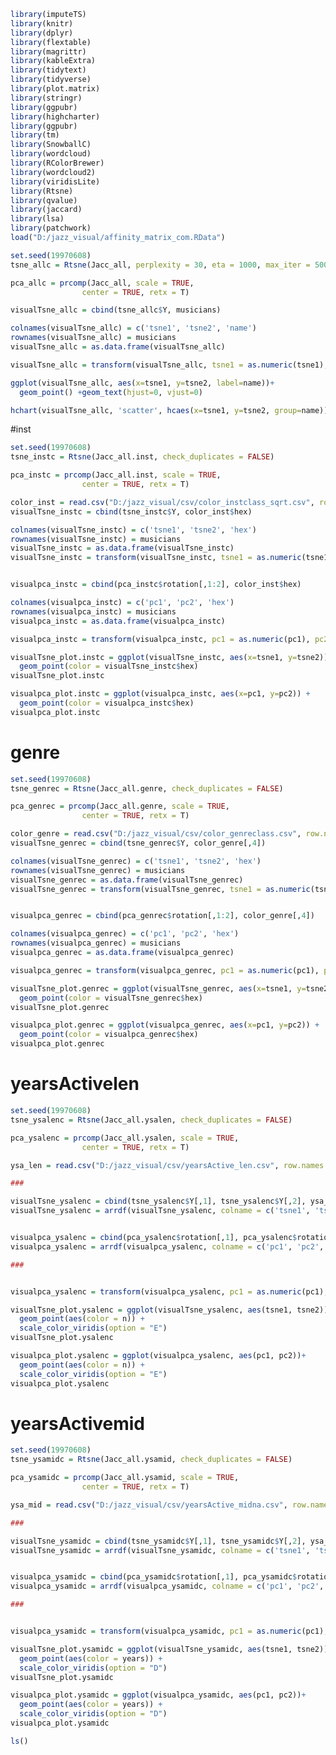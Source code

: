 ```r
library(imputeTS)
library(knitr)
library(dplyr)
library(flextable)
library(magrittr)
library(kableExtra)
library(tidytext)
library(tidyverse)
library(plot.matrix)
library(stringr)
library(ggpubr)
library(highcharter)
library(ggpubr)
library(tm)
library(SnowballC)
library(wordcloud)
library(RColorBrewer)
library(wordcloud2)
library(viridisLite)
library(Rtsne)
library(qvalue)
library(jaccard)
library(lsa)
library(patchwork)
load("D:/jazz_visual/affinity_matrix_com.RData")
```

```r
set.seed(19970608)
tsne_allc = Rtsne(Jacc_all, perplexity = 30, eta = 1000, max_iter = 5000, check_duplicates = FALSE)

pca_allc = prcomp(Jacc_all, scale = TRUE,
                center = TRUE, retx = T)

visualTsne_allc = cbind(tsne_allc$Y, musicians)

colnames(visualTsne_allc) = c('tsne1', 'tsne2', 'name')
rownames(visualTsne_allc) = musicians
visualTsne_allc = as.data.frame(visualTsne_allc)

visualTsne_allc = transform(visualTsne_allc, tsne1 = as.numeric(tsne1), tsne2 = as.numeric(tsne2))

ggplot(visualTsne_allc, aes(x=tsne1, y=tsne2, label=name))+
  geom_point() +geom_text(hjust=0, vjust=0)

hchart(visualTsne_allc, 'scatter', hcaes(x=tsne1, y=tsne2, group=name))
```

#inst
```r
set.seed(19970608)
tsne_instc = Rtsne(Jacc_all.inst, check_duplicates = FALSE)

pca_instc = prcomp(Jacc_all.inst, scale = TRUE,
                center = TRUE, retx = T)

color_inst = read.csv("D:/jazz_visual/csv/color_instclass_sqrt.csv", row.names = 1)
visualTsne_instc = cbind(tsne_instc$Y, color_inst$hex)

colnames(visualTsne_instc) = c('tsne1', 'tsne2', 'hex')
rownames(visualTsne_instc) = musicians
visualTsne_instc = as.data.frame(visualTsne_instc)
visualTsne_instc = transform(visualTsne_instc, tsne1 = as.numeric(tsne1), tsne2 = as.numeric(tsne2))


visualpca_instc = cbind(pca_instc$rotation[,1:2], color_inst$hex)

colnames(visualpca_instc) = c('pc1', 'pc2', 'hex')
rownames(visualpca_instc) = musicians
visualpca_instc = as.data.frame(visualpca_instc)

visualpca_instc = transform(visualpca_instc, pc1 = as.numeric(pc1), pc2 = as.numeric(pc2))

visualTsne_plot.instc = ggplot(visualTsne_instc, aes(x=tsne1, y=tsne2)) +
  geom_point(color = visualTsne_instc$hex)
visualTsne_plot.instc

visualpca_plot.instc = ggplot(visualpca_instc, aes(x=pc1, y=pc2)) +
  geom_point(color = visualpca_instc$hex)
visualpca_plot.instc
```

# genre
```r
set.seed(19970608)
tsne_genrec = Rtsne(Jacc_all.genre, check_duplicates = FALSE)

pca_genrec = prcomp(Jacc_all.genre, scale = TRUE,
                center = TRUE, retx = T)

color_genre = read.csv("D:/jazz_visual/csv/color_genreclass.csv", row.names = 1)
visualTsne_genrec = cbind(tsne_genrec$Y, color_genre[,4])

colnames(visualTsne_genrec) = c('tsne1', 'tsne2', 'hex')
rownames(visualTsne_genrec) = musicians
visualTsne_genrec = as.data.frame(visualTsne_genrec)
visualTsne_genrec = transform(visualTsne_genrec, tsne1 = as.numeric(tsne1), tsne2 = as.numeric(tsne2))


visualpca_genrec = cbind(pca_genrec$rotation[,1:2], color_genre[,4])

colnames(visualpca_genrec) = c('pc1', 'pc2', 'hex')
rownames(visualpca_genrec) = musicians
visualpca_genrec = as.data.frame(visualpca_genrec)

visualpca_genrec = transform(visualpca_genrec, pc1 = as.numeric(pc1), pc2 = as.numeric(pc2))

visualTsne_plot.genrec = ggplot(visualTsne_genrec, aes(x=tsne1, y=tsne2)) +
  geom_point(color = visualTsne_genrec$hex)
visualTsne_plot.genrec

visualpca_plot.genrec = ggplot(visualpca_genrec, aes(x=pc1, y=pc2)) +
  geom_point(color = visualpca_genrec$hex)
visualpca_plot.genrec
```

# yearsActivelen
```r
set.seed(19970608)
tsne_ysalenc = Rtsne(Jacc_all.ysalen, check_duplicates = FALSE)

pca_ysalenc = prcomp(Jacc_all.ysalen, scale = TRUE,
                center = TRUE, retx = T)

ysa_len = read.csv("D:/jazz_visual/csv/yearsActive_len.csv", row.names = 1)

###

visualTsne_ysalenc = cbind(tsne_ysalenc$Y[,1], tsne_ysalenc$Y[,2], ysa_len$n)
visualTsne_ysalenc = arrdf(visualTsne_ysalenc, colname = c('tsne1', 'tsne2', 'n'), rowname = musicians)


visualpca_ysalenc = cbind(pca_ysalenc$rotation[,1], pca_ysalenc$rotation[,2], ysa_len$n)
visualpca_ysalenc = arrdf(visualpca_ysalenc, colname = c('pc1', 'pc2', 'n'), rowname = musicians)

###


visualpca_ysalenc = transform(visualpca_ysalenc, pc1 = as.numeric(pc1), pc2 = as.numeric(pc2))

visualTsne_plot.ysalenc = ggplot(visualTsne_ysalenc, aes(tsne1, tsne2))+
  geom_point(aes(color = n)) +
  scale_color_viridis(option = "E")
visualTsne_plot.ysalenc

visualpca_plot.ysalenc = ggplot(visualpca_ysalenc, aes(pc1, pc2))+
  geom_point(aes(color = n)) +
  scale_color_viridis(option = "E")
visualpca_plot.ysalenc
```

# yearsActivemid
```r
set.seed(19970608)
tsne_ysamidc = Rtsne(Jacc_all.ysamid, check_duplicates = FALSE)

pca_ysamidc = prcomp(Jacc_all.ysamid, scale = TRUE,
                center = TRUE, retx = T)

ysa_mid = read.csv("D:/jazz_visual/csv/yearsActive_midna.csv", row.names = 1)

###

visualTsne_ysamidc = cbind(tsne_ysamidc$Y[,1], tsne_ysamidc$Y[,2], ysa_mid$middle)
visualTsne_ysamidc = arrdf(visualTsne_ysamidc, colname = c('tsne1', 'tsne2', 'years'), rowname = musicians)


visualpca_ysamidc = cbind(pca_ysamidc$rotation[,1], pca_ysamidc$rotation[,2], ysa_mid$middle)
visualpca_ysamidc = arrdf(visualpca_ysamidc, colname = c('pc1', 'pc2', 'years'), rowname = musicians)

###


visualpca_ysamidc = transform(visualpca_ysamidc, pc1 = as.numeric(pc1), pc2 = as.numeric(pc2))

visualTsne_plot.ysamidc = ggplot(visualTsne_ysamidc, aes(tsne1, tsne2))+
  geom_point(aes(color = years)) +
  scale_color_viridis(option = "D")
visualTsne_plot.ysamidc

visualpca_plot.ysamidc = ggplot(visualpca_ysamidc, aes(pc1, pc2))+
  geom_point(aes(color = years)) +
  scale_color_viridis(option = "D")
visualpca_plot.ysamidc

```

```r
ls()
```